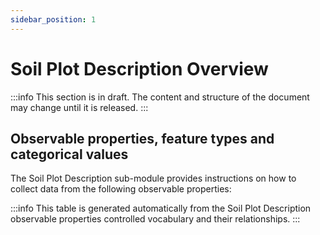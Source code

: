 ```yaml
---
sidebar_position: 1
---
```



# Soil Plot Description Overview

:::info
This section is in draft. The content and structure of the document may change until it is released.
:::

## Observable properties, feature types and categorical values

The Soil Plot Description sub-module provides instructions on how to collect data from the following observable properties:

<OverviewTable moduleOpCollectionUri="https://linked.data.gov.au/def/test/dawe-cv/5b7addb7-ae3d-47eb-b5d8-f34cc211875a" />

:::info
This table is generated automatically from the Soil Plot Description observable properties controlled vocabulary and their relationships.
:::

